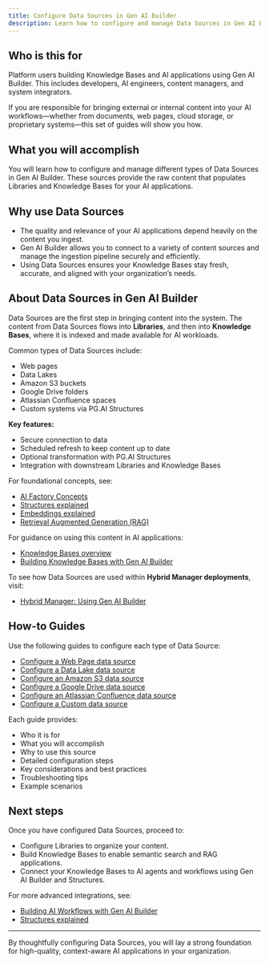 ```yaml
---
title: Configure Data Sources in Gen AI Builder
description: Learn how to configure and manage Data Sources in Gen AI Builder to bring external and internal content into your Knowledge Bases.
---
```


## Who is this for

Platform users building Knowledge Bases and AI applications using Gen AI Builder.
This includes developers, AI engineers, content managers, and system integrators.

If you are responsible for bringing external or internal content into your AI workflows—whether from documents, web pages, cloud storage, or proprietary systems—this set of guides will show you how.

## What you will accomplish

You will learn how to configure and manage different types of Data Sources in Gen AI Builder.
These sources provide the raw content that populates Libraries and Knowledge Bases for your AI applications.

## Why use Data Sources

-   The quality and relevance of your AI applications depend heavily on the content you ingest.
-   Gen AI Builder allows you to connect to a variety of content sources and manage the ingestion pipeline securely and efficiently.
-   Using Data Sources ensures your Knowledge Bases stay fresh, accurate, and aligned with your organization’s needs.

## About Data Sources in Gen AI Builder

Data Sources are the first step in bringing content into the system.
The content from Data Sources flows into **Libraries**, and then into **Knowledge Bases**, where it is indexed and made available for AI workloads.

Common types of Data Sources include:

-   Web pages
-   Data Lakes
-   Amazon S3 buckets
-   Google Drive folders
-   Atlassian Confluence spaces
-   Custom systems via PG.AI Structures

**Key features:**

-   Secure connection to data
-   Scheduled refresh to keep content up to date
-   Optional transformation with PG.AI Structures
-   Integration with downstream Libraries and Knowledge Bases

For foundational concepts, see:

-   [AI Factory Concepts](/edb-postgres-ai/ai-factory/learn/explained/ai-factory-concepts)
-   [Structures explained](/edb-postgres-ai/ai-factory/learn/explained/structures-explained/)
-   [Embeddings explained](/edb-postgres-ai/ai-factory/learn/explained/generic-concepts/#embeddings-and-vector-representations)
-   [Retrieval Augmented Generation (RAG)](/edb-postgres-ai/ai-factory/learn/explained/terminology/#retrieval-augmented-generation-rag)

For guidance on using this content in AI applications:

-   [Knowledge Bases overview](../../../pipeline/knowledge_base)
-   [Building Knowledge Bases with Gen AI Builder](/edb-postgres-ai/ai-factory/learn/how-to/gen-ai/create-knowledge-base/) <!-- Placeholder link -->

To see how Data Sources are used within **Hybrid Manager deployments**, visit:

-   [Hybrid Manager: Using Gen AI Builder](/edb-postgres-ai/hybrid-manager/ai-factory/gen-ai/builder/)

## How-to Guides

Use the following guides to configure each type of Data Source:

-   [Configure a Web Page data source](data-source-webpage)
-   [Configure a Data Lake data source](data-source-data-lake)
-   [Configure an Amazon S3 data source](data-source-s3)
-   [Configure a Google Drive data source](data-source-google-drive)
-   [Configure an Atlassian Confluence data source](data-source-confluence)
-   [Configure a Custom data source](data-source-custom)

Each guide provides:

-   Who it is for
-   What you will accomplish
-   Why to use this source
-   Detailed configuration steps
-   Key considerations and best practices
-   Troubleshooting tips
-   Example scenarios

## Next steps

Once you have configured Data Sources, proceed to:

-   Configure Libraries to organize your content.
-   Build Knowledge Bases to enable semantic search and RAG applications.
-   Connect your Knowledge Bases to AI agents and workflows using Gen AI Builder and Structures.

For more advanced integrations, see:

-   [Building AI Workflows with Gen AI Builder](/edb-postgres-ai/ai-factory/learn/how-to/gen-ai/create-knowledge-base/) <!-- Placeholder link -->
-   [Structures explained](/edb-postgres-ai/ai-factory/learn/explained/structures-explained/)

* * *

By thoughtfully configuring Data Sources, you will lay a strong foundation for high-quality, context-aware AI applications in your organization.
